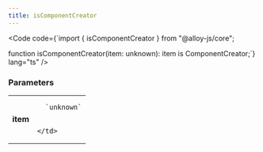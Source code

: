 ```yaml
---
title: isComponentCreator
---
```







<Code code={`import { isComponentCreator } from "@alloy-js/core";

function isComponentCreator(item: unknown): item is ComponentCreator;`} lang="ts" />

### Parameters

<table>
  <tr>
    <td style="text-align: right;font-weight: bold;">item</td>
    <td>
    
      `unknown`
      
      
    </td>
  </tr>
</table>

